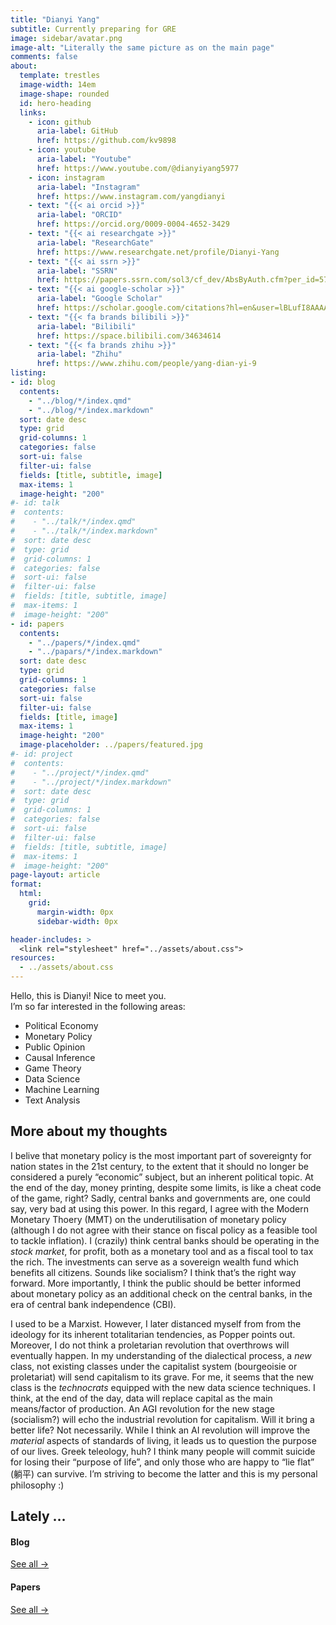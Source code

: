 ```yaml
---
title: "Dianyi Yang"
subtitle: Currently preparing for GRE
image: sidebar/avatar.png
image-alt: "Literally the same picture as on the main page"
comments: false
about:
  template: trestles
  image-width: 14em
  image-shape: rounded
  id: hero-heading
  links:
    - icon: github
      aria-label: GitHub
      href: https://github.com/kv9898
    - icon: youtube
      aria-label: "Youtube"
      href: https://www.youtube.com/@dianyiyang5977
    - icon: instagram
      aria-label: "Instagram"
      href: https://www.instagram.com/yangdianyi
    - text: "{{< ai orcid >}}"
      aria-label: "ORCID"
      href: https://orcid.org/0009-0004-4652-3429
    - text: "{{< ai researchgate >}}"
      aria-label: "ResearchGate"
      href: https://www.researchgate.net/profile/Dianyi-Yang
    - text: "{{< ai ssrn >}}"
      aria-label: "SSRN"
      href: https://papers.ssrn.com/sol3/cf_dev/AbsByAuth.cfm?per_id=5789803
    - text: "{{< ai google-scholar >}}"
      aria-label: "Google Scholar"
      href: https://scholar.google.com/citations?hl=en&user=lBLufI8AAAAJ
    - text: "{{< fa brands bilibili >}}"
      aria-label: "Bilibili"
      href: https://space.bilibili.com/34634614
    - text: "{{< fa brands zhihu >}}"
      aria-label: "Zhihu"
      href: https://www.zhihu.com/people/yang-dian-yi-9
listing: 
- id: blog
  contents: 
    - "../blog/*/index.qmd"
    - "../blog/*/index.markdown"
  sort: date desc
  type: grid
  grid-columns: 1
  categories: false
  sort-ui: false
  filter-ui: false
  fields: [title, subtitle, image]
  max-items: 1
  image-height: "200"
#- id: talk
#  contents: 
#    - "../talk/*/index.qmd"
#    - "../talk/*/index.markdown"
#  sort: date desc
#  type: grid
#  grid-columns: 1
#  categories: false
#  sort-ui: false
#  filter-ui: false
#  fields: [title, subtitle, image]
#  max-items: 1
#  image-height: "200"
- id: papers
  contents: 
    - "../papers/*/index.qmd"
    - "../papars/*/index.markdown"
  sort: date desc
  type: grid
  grid-columns: 1
  categories: false
  sort-ui: false
  filter-ui: false
  fields: [title, image]
  max-items: 1
  image-height: "200"
  image-placeholder: ../papers/featured.jpg
#- id: project
#  contents: 
#    - "../project/*/index.qmd"
#    - "../project/*/index.markdown"
#  sort: date desc
#  type: grid
#  grid-columns: 1
#  categories: false
#  sort-ui: false
#  filter-ui: false
#  fields: [title, subtitle, image]
#  max-items: 1
#  image-height: "200"
page-layout: article
format: 
  html: 
    grid:
      margin-width: 0px
      sidebar-width: 0px

header-includes: >
  <link rel="stylesheet" href="../assets/about.css">
resources:
  - ../assets/about.css
---
```


::: {#hero-heading}
<div class="h1">Hello, this is Dianyi! Nice to meet you.</div>

I'm so far interested in the following areas:
<ul>
  <li>Political Economy</li>
  <li>Monetary Policy</li>
  <li>Public Opinion</li>
  <li>Causal Inference</li>
  <li>Game Theory</li>
  <li>Data Science</li>
  <li>Machine Learning</li>
  <li>Text Analysis</li>
</ul>

:::

## More about my thoughts

::: {.grid}

::: {.g-col-6 #about-me-1}

I belive that monetary policy is the most important part of sovereignty for nation states in the 21st century, to the extent that it should no longer be considered a purely "economic" subject, but an inherent political topic. At the end of the day, money printing, despite some limits, is like a cheat code of the game, right? Sadly, central banks and governments are, one could say, very bad at using this power. In this regard, I agree with the Modern Monetary Thoery (MMT) on the underutilisation of monetary policy (although I do not agree with their stance on fiscal policy as a feasible tool to tackle inflation). I (crazily) think central banks should be operating in the *stock market*, for profit, both as a monetary tool and as a fiscal tool to tax the rich. The investments can serve as a sovereign wealth fund which benefits all citizens. Sounds like socialism? I think that's the right way forward. More importantly, I think the public should be better informed about monetary policy as an additional check on the central banks, in the era of central bank independence (CBI).

:::

::: {.g-col-6 #about-me-2}

I used to be a Marxist. However, I later distanced myself from from the ideology for its inherent totalitarian tendencies, as Popper points out. Moreover, I do not think a proletarian revolution that overthrows will eventually happen. In my understanding of the dialectical process, a *new* class, not existing classes under the capitalist system (bourgeoisie or proletariat) will send capitalism to its grave. For me, it seems that the new class is the *technocrats* equipped with the new data science techniques. I think, at the end of the day, data will replace capital as the main means/factor of production. An AGI revolution for the new stage (socialism?) will echo the industrial revolution for capitalism. Will it bring a better life? Not necessarily. While I think an AI revolution will improve the *material* aspects of standards of living, it leads us to question the purpose of our lives. Greek teleology, huh? I think many people will commit suicide for losing their "purpose of life", and only those who are happy to "lie flat" (躺平) can survive. I'm striving to become the latter and this is my personal philosophy :)

:::

:::
<!-- end grid -->

## Lately ...

:::: {.grid}

::: {.g-col-3}
#### Blog
::: {#blog}
:::
[See all &rarr;](../blog){.about-links .subtitle}
:::

::: {.g-col-3}
#### Papers
::: {#papers}
:::
[See all &rarr;](../papers){.about-links .subtitle}
:::

::::
